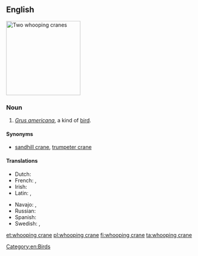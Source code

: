==English==
[[Image:WhoopingCrane23.jpg|thumb|right|200px|Two whooping cranes]]
{{wikipedia}}
{{wikispecies|Grus americana}}
===Noun===
{{en-noun|head=[[whooping]] [[crane]]}}

# ''[[Grus americana]]'', a kind of [[bird]].

====Synonyms====
* [[sandhill crane]], [[trumpeter crane]]

====Translations====
{{trans-top|Grus americana}}
* Dutch: {{t+|nl|kraanvogel|m}}
* French: {{t|fr|grue canadienne|f}}, {{t|fr|grue américaine|f}}
* Irish: {{t|ga|grús Meiriceánach|m}}
* Latin: {{t|la|Grus americana}}, {{t|la|Grus canadensis}}
{{trans-mid}}
* Navajo: {{t|nv|dééł}}, {{t|nv|tóniłhę́ęshii}}
* Russian: {{t|ru|америка́нский жура́вль|m|sc=Cyrl}}
* Spanish: {{t|es|grulla blanca|f}}
* Swedish: {{t|sv|prärietrana}}, {{t|sv|trumpetartrana}}
{{trans-bottom}}

[[Category:en:Birds]]

[[et:whooping crane]]
[[pl:whooping crane]]
[[fi:whooping crane]]
[[ta:whooping crane]]